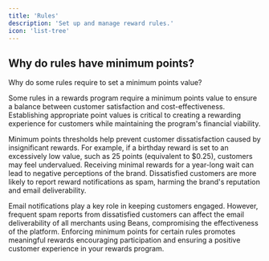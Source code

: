 ```yaml
---
title: 'Rules'
description: 'Set up and manage reward rules.'
icon: 'list-tree'
---
```


## Why do rules have minimum points?

Why do some rules require to set a minimum points value?

Some rules in a rewards program require a minimum points value to ensure a balance between
customer satisfaction and cost-effectiveness. Establishing appropriate point values is
critical to creating a rewarding experience for customers while maintaining the program's
financial viability.

Minimum points thresholds help prevent customer dissatisfaction caused by insignificant
rewards. For example, if a birthday reward is set to an excessively low value, such as 25
points (equivalent to $0.25), customers may feel undervalued. Receiving minimal rewards for
a year-long wait can lead to negative perceptions of the brand. Dissatisfied customers are
more likely to report reward notifications as spam, harming the brand's reputation and email
deliverability.

Email notifications play a key role in keeping customers engaged. However, frequent spam
reports from dissatisfied customers can affect the email deliverability of all merchants
using Beans, compromising the effectiveness of the platform.
Enforcing minimum points for certain rules promotes meaningful rewards encouraging
participation and ensuring a positive customer experience in your rewards program.
